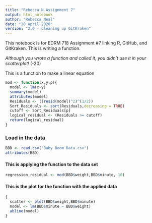 ---
title: "Rebecca N Assignment 7"
output: html_notebook
author: "Rebecca Neal"
date: "20 April 2020"
version: "2.0 - Cleaning up GitKraken"
---
This notebook is for EDRM 718 Assignment #7 linking R, GitHub, and GitKraken.
This is writing a function.

*Although you wrote a function and called it, you didn't use it in your*
*scatterplot!* (-20)

This is a function to make a linear equation 
```{r}
mod <- function(x,y,p){
  model <- lm(x~y)
  summary(model)
  attributes(model)
  Residuals <- ((resid(model)^2)^(1/2))
  Sort_Residuals <- sort(Residuals,decreasing = TRUE)
  cutoff <- Sort_Residuals[p]
  logical_residual <- (Residuals >= cutoff)
  return(logical_residual)
}
```

### Load in the data
```{r}
BBD <- read.csv("Baby Boom Data.csv")
attributes(BBD)
```

#### This is applying the function to the data set
```{r}
regression_residual <- mod(BBD$weight,BBD$minute, 10)
```

#### This is the plot for the function with the applied data
```{r}
{
  scatter <- plot(BBD$weight,BBD$minute)
  model <- lm(BBD$minute ~ BBD$weight)
  abline(model)
}
```





